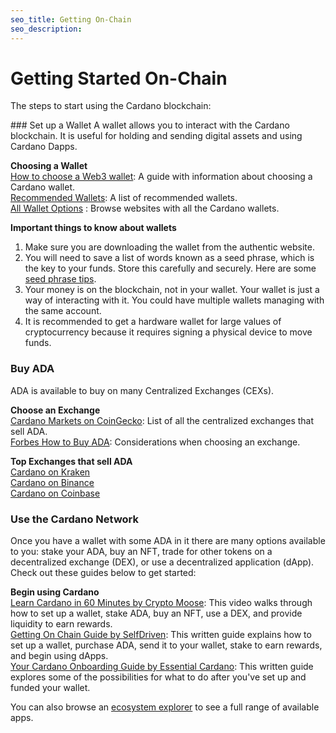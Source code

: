 ```yaml
---
seo_title: Getting On-Chain
seo_description: 
---
```



# Getting Started On-Chain

The steps to start using the Cardano blockchain: 

<Steps>
### Set up a Wallet
A wallet allows you to interact with the Cardano blockchain. It is useful for holding and sending digital assets and using Cardano Dapps. 

**Choosing a Wallet**  
[How to choose a Web3 wallet](https://www.essentialcardano.io/article/how-to-choose-a-web3-wallet): A guide with information about choosing a Cardano wallet.  
[Recommended Wallets](https://www.cada.news/best-cardano-ada-wallets/): A list of recommended wallets.  
[All Wallet Options]() : Browse websites with all the Cardano wallets.  

__Important things to know about wallets__
1. Make sure you are downloading the wallet from the authentic website. 
2. You will need to save a list of words known as a seed phrase, which is the key to your funds. Store this carefully and securely. Here are some [seed phrase tips](https://www.reddit.com/r/cardano/wiki/wallets/seedphrase/).
3. Your money is on the blockchain, not in your wallet. Your wallet is just a way of interacting with it. You could have multiple wallets managing with the same account. 
4. It is recommended to get a hardware wallet for large values of cryptocurrency because it requires signing a physical device to move funds. 

### Buy ADA
ADA is available to buy on many Centralized Exchanges (CEXs). 

**Choose an Exchange**  
[Cardano Markets on CoinGecko](https://www.coingecko.com/en/coins/cardano#markets): List of all the centralized exchanges that sell ADA.  
[Forbes How to Buy ADA](https://www.forbes.com/advisor/au/investing/cryptocurrency/how-to-buy-cardano-ada/): Considerations when choosing an exchange.

**Top Exchanges that sell ADA**  
[Cardano on Kraken](https://www.kraken.com/learn/buy-cardano-ada)  
[Cardano on Binance](https://www.binance.com/en/how-to-buy/cardano)  
[Cardano on Coinbase](https://www.coinbase.com/how-to-buy/cardano)  

### Use the Cardano Network
Once you have a wallet with some ADA in it there are many options available to you: stake your ADA, buy an NFT, trade for other tokens on a decentralized exchange (DEX), or use a decentralized application (dApp). Check out these guides below to get started:

**Begin using Cardano**  
[Learn Cardano in 60 Minutes by Crypto Moose](https://www.youtube.com/watch?v=T0uik05RW-U): This video walks through how to set up a wallet, stake ADA, buy an NFT, use a DEX, and provide liquidity to earn rewards.  
[Getting On Chain Guide by SelfDriven](https://buildingoncardano.dev/getting-on-chain): This written guide explains how to set up a wallet, purchase ADA, send it to your wallet, stake to earn rewards, and begin using dApps.    
[Your Cardano Onboarding Guide by Essential Cardano](https://www.essentialcardano.io/article/your-cardano-onboarding-guide): This written guide explores some of the possibilities for what to do after you've set up and funded your wallet. 

You can also browse an [ecosystem explorer]() to see a full range of available apps. 
</Steps>
